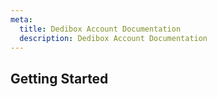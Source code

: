 ```yaml
---
meta:
  title: Dedibox Account Documentation
  description: Dedibox Account Documentation
---
```


<ProductHeader
   productName="Dedibox Account"
   productLogo="dedibox"
   description="Scaleway Dedibox account let you manage all services from the Dedibox console."
   url="/dedibox-console/account/quickstart"
   label="Dedibox Account Quickstart"
/>

## Getting Started

<Grid>
    <SummaryCard
        title="Quickstart"
        icon="rocket"
        description="Learn how to create and add a payment method to your Dedibox account."
        label="View Quickstart"
        url="/dedibox-console/account/quickstart/"
    />
    <SummaryCard
        title="Concepts"
        icon="information-circle-outline"
        description="Core concepts that give you a better understanding of your Dedibox account."
        label="View Concepts"
        url="/dedibox-console/account/concepts/"
    />
    <SummaryCard
        title="How-tos"
        icon="help-circle-outline"
        description="Check our guides to manage your Dedibox account."
        label="View How-tos"
        url="/dedibox-console/account/how-to/"
    />
</Grid>
